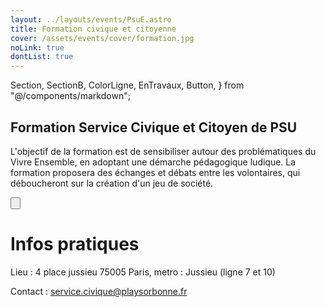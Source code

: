 ```yaml
---
layout: ../layouts/events/PsuE.astro
title: Formation civique et citoyenne
cover: /assets/events/cover/formation.jpg
noLink: true
dontList: true
---
```


  Section,
  SectionB,
  ColorLigne,
  EnTravaux,
  Button,
} from "@/components/markdown";

<Section>

# Formation Service Civique et Citoyen de PSU

<ColorLigne />

L'objectif de la formation est de sensibiliser autour des problématiques du Vivre Ensemble, en adoptant une démarche pédagogique ludique. La formation proposera des échanges et débats entre les volontaires, qui déboucheront sur la création d'un jeu de société.

<Button
  link="https://formation.playsorbonne.fr"
  text="Formulaire d'inscription"
  track="Boutton formulaire"
/>

</Section>

<SectionB>

# Infos pratiques

<ColorLigne />

Lieu : 4 place jussieu 75005 Paris, metro : Jussieu (ligne 7 et 10)

Contact : service.civique@playsorbonne.fr

</SectionB>
